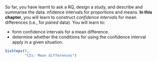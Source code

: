 ::: {.objectivesBox .objectives data-latex="{iconmonstr-target-4-240.png}"}
So far, you have learnt to ask a RQ, design a study, and describe and summarise the data.
nfidence intervals for proportions and means. 
**In this chapter**, you will learn to construct *confidence intervals* for mean differences (i.e., for *paired* data).
You will learn to:

* form confidence intervals for a mean difference.
* determine whether the conditions for using the confidence interval apply in a given situation.
:::



```r
SixSteps(5, 
         "CIs: Mean differences")
```